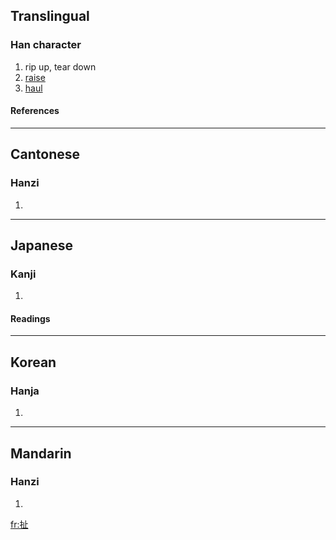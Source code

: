 {{see|撦}}

==Translingual==
===Han character===
{{Han char|rn=64|rad=手|as=04|sn=7|four=5101<sub>0</sub>|canj=手卜中一 (QYLM)}}
# rip up, tear down
# [[raise]]
# [[haul]]
====References====
{{Han ref|kx=0418.230|dkj=11833|dj=0765.200|hdz=31836.040|uh=626F|ud=25199|bh=A7E8|bd=42984}}
----
==Cantonese==
===Hanzi===
{{yue-hanzi|jyut=|y=che2}}
# {{defn|Cantonese}}
----
==Japanese==
===Kanji===
{{ja-kanji|grade=|rs=手04}}
# {{defn|Japanese}} 
====Readings====
{{ja-readings|on=[[た]] (ta), [[しゃ]] (sha)|kun=[[ひく]] (hiku)}}
----
==Korean==
===Hanja===
{{ko-hanja|hangeul=차|eumhun=|rv=cha|mr=ch'a|y=cha}}
# {{defn|Korean}}
----
==Mandarin==
===Hanzi===
{{cmn-hanzi|pin=[[chě]] (che3)|wg=ch'e<sup>3</sup>}}
# {{defn|Mandarin}}

[[fr:扯]]
